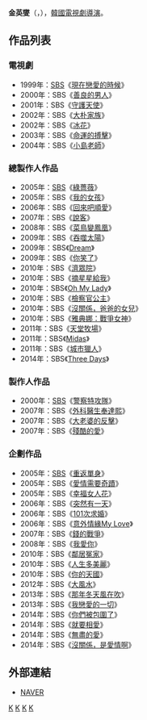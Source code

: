 {{blpunsourced|time=2016-08-29T02:35:22+00:00}}
{{藝人
| 姓名     = 金英燮
| 類型     = 導演
| 圖片     = 
| 圖片尺寸 = 
| 圖片簡介 = 
| 原名     =  
| 外文名   = 김영섭
| 外文     = ko
| 羅馬拼音 = Kim Young Seop
| 英文名   = 
| 綽號     = 
| 其他藝名 = 
| 國籍     = {{ROK}}
| 民族     = 
| 籍貫     = 
| 出生日期 = {{birth year and age|1962}}
| 出生地點 = 
| 職業     = [[導演|導演]]
| 語言     = [[韓語|韓語]]
| 教育程度 = [[首爾大學|首爾大學]]人類學學士學位
| 配偶     = 
| 出身地   = 
| 出道作   = 
| 出道日期 = 1992年
| 代表作   = 
| 活躍年代 = 
| 經紀公司 = [[SBS_(韓國)|SBS]]
}}

'''金英燮'''（{{lang-ko|'''김영섭'''}}，{{bd|1962年|}}），[[韓國|韓國]][[電視劇|電視劇]][[導演|導演]]。

== 作品列表 ==
=== 電視劇 ===
*1999年：[[SBS_(韓國)|SBS]]《[[現在戀愛的時候|現在戀愛的時候]]》
*2000年：SBS《[[善良的男人_(2000年電視劇)|善良的男人]]》
*2001年：SBS《[[守護天使_(電視劇)|守護天使]]》
*2002年：SBS《[[大朴家族|大朴家族]]》
*2002年：SBS《[[冰花|冰花]]》
*2003年：SBS《[[命運的搏擊|命運的搏擊]]》
*2004年：SBS《[[小島老師|小島老師]]》

=== 總製作人作品 ===
*2005年：[[SBS_(韓國)|SBS]]《[[綠薔薇|綠薔薇]]》
*2005年：SBS《[[我的女孩|我的女孩]]》
*2006年：SBS《[[回來吧順愛|回來吧順愛]]》
*2007年：SBS《[[說客_(電視劇)|說客]]》
*2008年：SBS《[[菜鳥變鳳凰|菜鳥變鳳凰]]》
*2009年：SBS《[[吞噬太陽|吞噬太陽]]》
*2009年：SBS《[[Dream_(電視劇)|Dream]]》
*2009年：SBS《[[你笑了|你笑了]]》
*2010年：SBS《[[濟眾院_(電視劇)|濟眾院]]》
*2010年：SBS《[[摘星星給我|摘星星給我]]》
*2010年：SBS《[[Oh_My_Lady|Oh My Lady]]》
*2010年：SBS《[[檢察官公主|檢察官公主]]》
*2010年：SBS《[[沒關係，爸爸的女兒|沒關係，爸爸的女兒]]》
*2010年：SBS《[[雅典娜：戰爭女神|雅典娜：戰爭女神]]》
*2011年：SBS《[[天堂牧場|天堂牧場]]》
*2011年：SBS《[[Midas_(電視劇)|Midas]]》
*2011年：SBS《[[城市獵人_(韓國電視劇)|城市獵人]]》
*2014年：SBS《[[Three_Days|Three Days]]》

=== 製作人作品 ===
*2000年：[[SBS_(韓國)|SBS]]《[[警察特攻隊|警察特攻隊]]》
*2007年：SBS《[[外科醫生奉達熙|外科醫生奉達熙]]》
*2007年：SBS《[[大老婆的反擊|大老婆的反擊]]》
*2007年：SBS《[[殘酷的愛|殘酷的愛]]》

=== 企劃作品 ===
*2005年：[[SBS_(韓國)|SBS]]《[[重返單身|重返單身]]》
*2005年：SBS《[[愛情需要奇蹟|愛情需要奇蹟]]》
*2005年：SBS《[[幸福女人花|幸福女人花]]》
*2006年：SBS《[[突然有一天|突然有一天]]》
*2006年：SBS《[[101次求婚_(韓國電視劇)|101次求婚]]》
*2006年：SBS《[[意外情緣My_Love|意外情緣My Love]]》
*2007年：SBS《[[錢的戰爭|錢的戰爭]]》
*2008年：SBS《[[我愛你_(韓國電視劇)|我愛你]]》
*2010年：SBS《[[鄰居冤家|鄰居冤家]]》
*2010年：SBS《[[人生多美麗|人生多美麗]]》
*2010年：SBS《[[你的天國|你的天國]]》
*2012年：SBS《[[大風水|大風水]]》
*2013年：SBS《[[那年冬天風在吹|那年冬天風在吹]]》
*2013年：SBS《[[我戀愛的一切|我戀愛的一切]]》
*2014年：SBS《[[你們被包圍了|你們被包圍了]]》
*2014年：SBS《[[就要相愛|就要相愛]]》
*2014年：SBS《[[無盡的愛_(2014年電視劇)|無盡的愛]]》
*2014年：SBS《[[沒關係，是愛情啊|沒關係，是愛情啊]]》

== 外部連結 ==
*[http://people.search.naver.com/search.naver?where=nexearch&query=%EA%B9%80%EC%98%81%EC%84%AD&sm=tab_etc&ie=utf8&key=PeopleService&os=240448 NAVER] {{Wayback|url=http://people.search.naver.com/search.naver?where=nexearch&query=%EA%B9%80%EC%98%81%EC%84%AD&sm=tab_etc&ie=utf8&key=PeopleService&os=240448 |date=20170305065602 }}{{ko}}


[[Category:韓國導演|K]]
[[Category:韓國電視劇導演|K]]
[[Category:首爾大學校友|K]]
[[Category:金姓|K]]